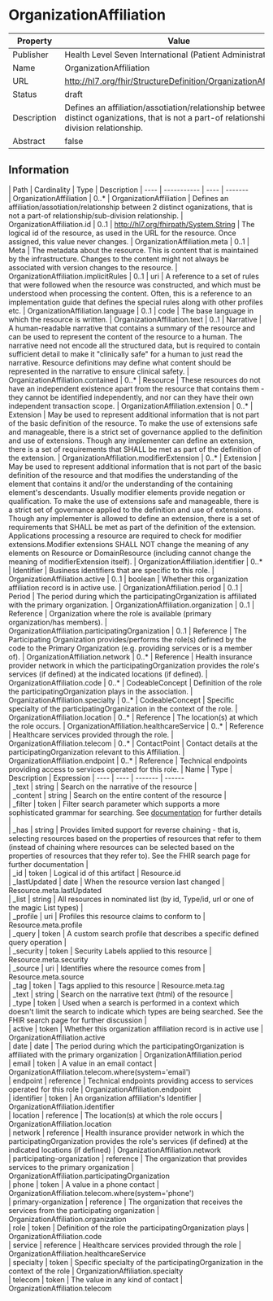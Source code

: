 
  # OrganizationAffiliation

  
|Property|Value|
|---|---|
|Publisher|Health Level Seven International (Patient Administration)|
|Name|OrganizationAffiliation|
|URL|http://hl7.org/fhir/StructureDefinition/OrganizationAffiliation|
|Status|draft|
|Description|Defines an affiliation/assotiation/relationship between 2 distinct oganizations, that is not a part-of relationship/sub-division relationship.|
|Abstract|false|

  ## Information
  <Tabs> <TabItem value="structure" label="Structure">
   | Path | Cardinality | Type | Description
  | ---- | ----------- | ---- | -------  
 | OrganizationAffiliation | 0..* | OrganizationAffiliation | Defines an affiliation/assotiation/relationship between 2 distinct oganizations, that is not a part-of relationship/sub-division relationship. 
 | OrganizationAffiliation.id | 0..1 | http://hl7.org/fhirpath/System.String | The logical id of the resource, as used in the URL for the resource. Once assigned, this value never changes. 
 | OrganizationAffiliation.meta | 0..1 | Meta | The metadata about the resource. This is content that is maintained by the infrastructure. Changes to the content might not always be associated with version changes to the resource. 
 | OrganizationAffiliation.implicitRules | 0..1 | uri | A reference to a set of rules that were followed when the resource was constructed, and which must be understood when processing the content. Often, this is a reference to an implementation guide that defines the special rules along with other profiles etc. 
 | OrganizationAffiliation.language | 0..1 | code | The base language in which the resource is written. 
 | OrganizationAffiliation.text | 0..1 | Narrative | A human-readable narrative that contains a summary of the resource and can be used to represent the content of the resource to a human. The narrative need not encode all the structured data, but is required to contain sufficient detail to make it "clinically safe" for a human to just read the narrative. Resource definitions may define what content should be represented in the narrative to ensure clinical safety. 
 | OrganizationAffiliation.contained | 0..* | Resource | These resources do not have an independent existence apart from the resource that contains them - they cannot be identified independently, and nor can they have their own independent transaction scope. 
 | OrganizationAffiliation.extension | 0..* | Extension | May be used to represent additional information that is not part of the basic definition of the resource. To make the use of extensions safe and manageable, there is a strict set of governance  applied to the definition and use of extensions. Though any implementer can define an extension, there is a set of requirements that SHALL be met as part of the definition of the extension. 
 | OrganizationAffiliation.modifierExtension | 0..* | Extension | May be used to represent additional information that is not part of the basic definition of the resource and that modifies the understanding of the element that contains it and/or the understanding of the containing element's descendants. Usually modifier elements provide negation or qualification. To make the use of extensions safe and manageable, there is a strict set of governance applied to the definition and use of extensions. Though any implementer is allowed to define an extension, there is a set of requirements that SHALL be met as part of the definition of the extension. Applications processing a resource are required to check for modifier extensions.Modifier extensions SHALL NOT change the meaning of any elements on Resource or DomainResource (including cannot change the meaning of modifierExtension itself). 
 | OrganizationAffiliation.identifier | 0..* | Identifier | Business identifiers that are specific to this role. 
 | OrganizationAffiliation.active | 0..1 | boolean | Whether this organization affiliation record is in active use. 
 | OrganizationAffiliation.period | 0..1 | Period | The period during which the participatingOrganization is affiliated with the primary organization. 
 | OrganizationAffiliation.organization | 0..1 | Reference | Organization where the role is available (primary organization/has members). 
 | OrganizationAffiliation.participatingOrganization | 0..1 | Reference | The Participating Organization provides/performs the role(s) defined by the code to the Primary Organization (e.g. providing services or is a member of). 
 | OrganizationAffiliation.network | 0..* | Reference | Health insurance provider network in which the participatingOrganization provides the role's services (if defined) at the indicated locations (if defined). 
 | OrganizationAffiliation.code | 0..* | CodeableConcept | Definition of the role the participatingOrganization plays in the association. 
 | OrganizationAffiliation.specialty | 0..* | CodeableConcept | Specific specialty of the participatingOrganization in the context of the role. 
 | OrganizationAffiliation.location | 0..* | Reference | The location(s) at which the role occurs. 
 | OrganizationAffiliation.healthcareService | 0..* | Reference | Healthcare services provided through the role. 
 | OrganizationAffiliation.telecom | 0..* | ContactPoint | Contact details at the participatingOrganization relevant to this Affiliation. 
 | OrganizationAffiliation.endpoint | 0..* | Reference | Technical endpoints providing access to services operated for this role. 
</TabItem>
 <TabItem value="searchparameter" label="Search Parameters">
   | Name | Type | Description  | Expression 
    | ---- | ---- | ------- | ------  
 | _text | string | Search on the narrative of the resource |   
 | _content | string | Search on the entire content of the resource |   
 | _filter | token | Filter search parameter which supports a more sophisticated grammar for searching. See [documentation](search_filter.html) for further details |   
 | _has | string | Provides limited support for reverse chaining - that is, selecting resources based on the properties of resources that refer to them (instead of chaining where resources can be selected based on the properties of resources that they refer to). See the FHIR search page for further documentation |   
 | _id | token | Logical id of this artifact | Resource.id  
 | _lastUpdated | date | When the resource version last changed | Resource.meta.lastUpdated  
 | _list | string | All resources in nominated list (by id, Type/id, url or one of the magic List types) |   
 | _profile | uri | Profiles this resource claims to conform to | Resource.meta.profile  
 | _query | token | A custom search profile that describes a specific defined query operation |   
 | _security | token | Security Labels applied to this resource | Resource.meta.security  
 | _source | uri | Identifies where the resource comes from | Resource.meta.source  
 | _tag | token | Tags applied to this resource | Resource.meta.tag  
 | _text | string | Search on the narrative text (html) of the resource |   
 | _type | token | Used when a search is performed in a context which doesn't limit the search to indicate which types are being searched. See the FHIR search page for further discussion |   
 | active | token | Whether this organization affiliation record is in active use | OrganizationAffiliation.active  
 | date | date | The period during which the participatingOrganization is affiliated with the primary organization | OrganizationAffiliation.period  
 | email | token | A value in an email contact | OrganizationAffiliation.telecom.where(system='email')  
 | endpoint | reference | Technical endpoints providing access to services operated for this role | OrganizationAffiliation.endpoint  
 | identifier | token | An organization affiliation's Identifier | OrganizationAffiliation.identifier  
 | location | reference | The location(s) at which the role occurs | OrganizationAffiliation.location  
 | network | reference | Health insurance provider network in which the participatingOrganization provides the role's services (if defined) at the indicated locations (if defined) | OrganizationAffiliation.network  
 | participating-organization | reference | The organization that provides services to the primary organization | OrganizationAffiliation.participatingOrganization  
 | phone | token | A value in a phone contact | OrganizationAffiliation.telecom.where(system='phone')  
 | primary-organization | reference | The organization that receives the services from the participating organization | OrganizationAffiliation.organization  
 | role | token | Definition of the role the participatingOrganization plays | OrganizationAffiliation.code  
 | service | reference | Healthcare services provided through the role | OrganizationAffiliation.healthcareService  
 | specialty | token | Specific specialty of the participatingOrganization in the context of the role | OrganizationAffiliation.specialty  
 | telecom | token | The value in any kind of contact | OrganizationAffiliation.telecom  

</TabItem>
</Tabs>